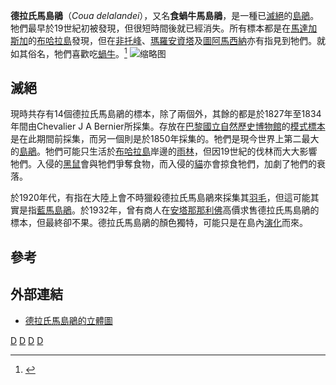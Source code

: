 {{Speciesbox
| genus = Coua
| species = delalandei
| image = Coua delalandei.JPG
| status = EX
| status_system = iucn3.1
| status_ref = <ref name=IUCN>{{IUCN2006|assessors=BirdLife International|year=2004|id=5454|title=Coua delalandei|downloaded=29 June 2006}}</ref>
| extinct = ？19世紀末
| authority = ([[Coenraad_Jacob_Temminck|Temminck]], 1827)
| synonyms = 
* ''Coccycus delalandei''
}}

'''德拉氏馬島鵑'''（''Coua delalandei''），又名'''食蝸牛馬島鵑'''，是一種已[[滅絕|滅絕]]的[[島鵑|島鵑]]。牠們最早於19世紀初被發現，但很短時間後就已經消失。所有標本都是在[[馬達加斯加|馬達加斯加]]的[[布哈拉島|布哈拉島]]發現，但在[[非托峰|非托峰]]、[[瑪羅安資塔|瑪羅安資塔]]及[[圖阿馬西納|圖阿馬西納]]亦有指見到牠們。就如其俗名，牠們喜歡吃[[蝸牛|蝸牛]]。<ref>{{Cite journal en|author=Temminck, Coenraad Jacob|year=1827|title=''Coccycus delalandei''|journal=Nouveau recueil de planches coloriees d'oiseaux, etc.|volume=74|pages=plate 440|publisher=Strasbourg & Amsterdam}}</ref>
[[File:Delalande's_Coua.jpg|缩略图]]
==滅絕==
現時共存有14個德拉氏馬島鵑的標本，除了兩個外，其餘的都是於1827年至1834年間由Chevalier J A Bernier所採集。存放在[[巴黎|巴黎]][[國立自然歷史博物館|國立自然歷史博物館]]的[[模式標本|模式標本]]是在此期間前採集，而另一個則是於1850年採集的。牠們是現今世界上第二最大的[[島鵑|島鵑]]。牠們可能只生活於[[布哈拉島|布哈拉島]]岸邊的[[雨林|雨林]]，但因19世紀的伐林而大大影響牠們。入侵的[[黑鼠|黑鼠]]會與牠們爭奪食物，而入侵的[[貓|貓]]亦會掠食牠們，加劇了牠們的衰落。

於1920年代，有指在大陸上會不時獵殺德拉氏馬島鵑來採集其[[羽毛|羽毛]]，但這可能其實是指[[藍馬島鵑|藍馬島鵑]]。於1932年，曾有商人在[[安塔那那利佛|安塔那那利佛]]高價求售德拉氏馬島鵑的標本，但最終卻不果。德拉氏馬島鵑的顏色獨特，可能只是在島內[[演化|演化]]而來。

==參考==
{{reflist}}

==外部連結==
*[https://web.archive.org/web/20081024171049/http://nlbif.eti.uva.nl/naturalis/detail?lang=uk&id=50 德拉氏馬島鵑的立體圖]
{{Taxonbar|from=Q279670}}

[[Category:IUCN紅色名錄絕滅物種|D]]
[[Category:島鵑屬|D]]
[[Category:马达加斯加动物|D]]
[[Category:1827年描述的鸟类|D]]